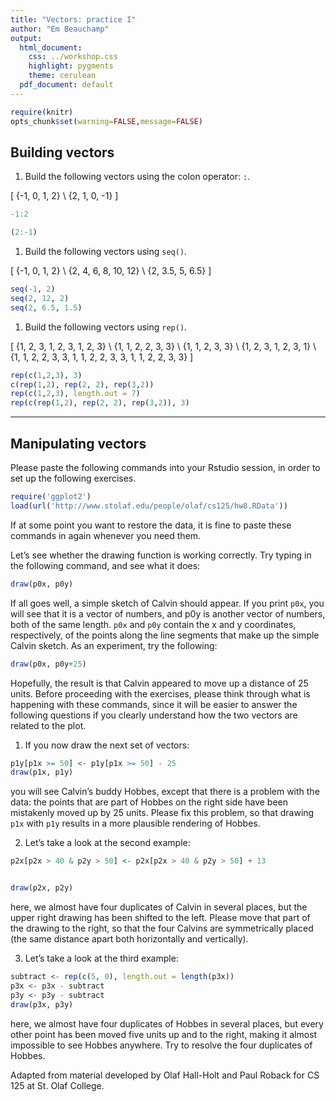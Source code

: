 ```yaml
---
title: "Vectors: practice I"
author: "Em Beauchamp"
output:
  html_document:
    css: ../workshop.css
    highlight: pygments
    theme: cerulean
  pdf_document: default
---
```


```r
require(knitr)
opts_chunk$set(warning=FALSE,message=FALSE)
```


## Building vectors

1.   Build the following vectors using the colon operator: `:`.

\[
\{-1, 0, 1, 2\} \\
\{2, 1, 0, -1\}
\]
```r
-1:2

(2:-1)
```

1.   Build the following vectors using `seq()`.

\[
\{-1, 0, 1, 2\} \\
\{2, 4, 6, 8, 10, 12\} \\
\{2, 3.5, 5, 6.5\}
\]

```r
seq(-1, 2)
seq(2, 12, 2)
seq(2, 6.5, 1.5)

```


1.   Build the following vectors using `rep()`.

\[
\{1, 2, 3, 1, 2, 3, 1, 2, 3\} \\
\{1, 1, 2, 2, 3, 3\} \\
\{1, 1, 2, 3, 3\} \\
\{1, 2, 3, 1, 2, 3, 1\} \\
\{1, 1, 2, 2, 3, 3, 1, 1, 2, 2, 3, 3, 1, 1, 2, 2, 3, 3\}
\]

```r
rep(c(1,2,3), 3)
c(rep(1,2), rep(2, 2), rep(3,2))
rep(c(1,2,3), length.out = 7)
rep(c(rep(1,2), rep(2, 2), rep(3,2)), 3)

```


* * *

## Manipulating vectors

Please paste the following commands into your Rstudio session, in order to set 
up the following exercises.

```r
require('ggplot2')
load(url('http://www.stolaf.edu/people/olaf/cs125/hw8.RData'))
```


If at some point you want to restore the data, it is fine to paste these commands 
in again whenever you need them. 

Let's see whether the drawing function is working correctly. Try typing in the 
following command, and see what it does:

```r
draw(p0x, p0y)
```

If all goes well, a simple sketch of Calvin should appear. If you print `p0x`, 
you will see that it is a vector of numbers, and p0y is another vector of 
numbers, both of the same length. `p0x` and `p0y` contain the x and y coordinates, 
respectively, of the points along the line segments that make up the simple Calvin 
sketch. As an experiment, try the following:

```r
draw(p0x, p0y+25)
```

Hopefully, the result is that Calvin appeared to move up a distance of 25 units. 
Before proceeding with the exercises, please think through what is happening with 
these commands, since it will be easier to answer the following questions if you 
clearly understand how the two vectors are related to the plot.

1.   If you now draw the next set of vectors:

```r
p1y[p1x >= 50] <- p1y[p1x >= 50] - 25
draw(p1x, p1y)
```

you will see Calvin's buddy Hobbes, except that there is a problem with the data: 
the points that are part of Hobbes on the right side have been mistakenly moved 
up by 25 units. Please fix this problem, so that drawing `p1x` with `p1y` results 
in a more plausible rendering of Hobbes. 

2.   Let's take a look at the second example:

```r
p2x[p2x > 40 & p2y > 50] <- p2x[p2x > 40 & p2y > 50] + 13


draw(p2x, p2y)
```

here, we almost have four duplicates of Calvin in several places, but the upper 
right drawing has been shifted to the left. Please move that part of the drawing 
to the right, so that the four Calvins are symmetrically placed (the same distance 
apart both horizontally and vertically).

3.   Let's take a look at the third example:

```r
subtract <- rep(c(5, 0), length.out = length(p3x))
p3x <- p3x - subtract
p3y <- p3y - subtract
draw(p3x, p3y)
```

here, we almost have four duplicates of Hobbes in several places, but every other 
point has been moved five units up and to the right, making it almost impossible 
to see Hobbes anywhere. Try to resolve the four duplicates of Hobbes.

<div id="license">
Adapted from material developed by Olaf Hall-Holt and Paul Roback for CS 125 at St. Olaf College.
</div>
